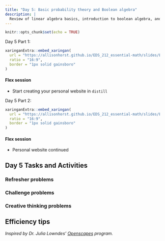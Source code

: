 ```yaml
---
title: "Day 5: Basic probability theory and Boolean algebra"
description: |
  Review of linear algebra basics, introduction to boolean algebra, and thinking like a computer
---
```


```r
knitr::opts_chunk$set(echo = TRUE)
```

Day 5 Part 1:

```r
xaringanExtra::embed_xaringan(
  url = "https://allisonhorst.github.io/EDS_212_essential-math/slides/EDS_212_day-5-part-1-slides.html",
  ratio = "16:9",
  border = "1px solid gainsboro"
)
```

#### Flex session

- Start creating your personal website in `distill`

Day 5 Part 2:

```r
xaringanExtra::embed_xaringan(
  url = "https://allisonhorst.github.io/EDS_212_essential-math/slides/EDS_212_day-5-part-2-slides.html",
  ratio = "16:9",
  border = "1px solid gainsboro"
)
```

#### Flex session

- Personal website continued

## Day 5 Tasks and Activities

### Refresher problems

### Challenge problems

### Creative thinking problems

## Efficiency tips

*Inspired by Dr. Julia Lowndes' [Openscapes](openscapes.org) program.*


